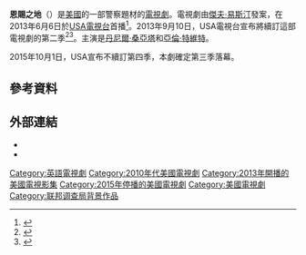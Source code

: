 {{Infobox television
| show_name            = 恩賜之地
| image                = [[File:Логотип_сериала_"Грейсленд".png|250px]]
| caption              = 
| show_name_2          = 
| genre                = [[连续剧|连续剧]]
| format               = 
| creator              = 傑夫·易斯汀
| developer            = 
| writer               = 
| director             = 
| creative_director    = 
| starring             = {{Plainlist|
* [[Daniel_Sunjata|Daniel Sunjata]]
* [[亚伦·特维特|亚伦·特维特]]
* [[Brandon_Jay_McLaren|Brandon Jay McLaren]]
* [[Vanessa_Ferlito|Vanessa Ferlito]]
* Manny Montana
* [[赛琳达·斯旺|赛琳达·斯旺]]
}}
| narrated             = 
| theme_music_composer = 
| opentheme            = "Holding On" by Ian Franzino & Dilini Ranaweera
| endtheme             = 
| composer             = 
| country              = {{USA}}
| language             = 英语
| num_seasons          = 3
| num_episodes         = 38
| list_episodes        = 恩赐之地剧集列表
| executive_producer   = {{Plainlist|
* Jeff Eastin
* Sean Daniel
}}
| producer             = 
| editor               = 
| location             = 
| cinematography       = 
| camera               = 
| runtime              = 42 分钟
| company              = {{Plainlist|
* Jeff Eastin & Warrior George Productions
* [[福克斯电视制作室|福克斯电视制作室]]
}}
| distributor          = 
| channel              = [[USA_Network|USA Network]]
| picture_format       = [[1080i|1080i]] ([[HDTV|HDTV]])
| audio_format         = [[杜比数字|杜比数字 5.1]]
| first_run            = 
| first_aired          = {{Start date|2013|6|6}}
| last_aired           = {{End date|2015|9|17}}
| preceded_by          = 
| followed_by          = 
| related              = 
| website              = http://www.usanetwork.com/series/graceland/
| production_website   = 
}}
'''恩賜之地'''（{{lang-en|Graceland}}）是[[美國|美國]]的一部警察題材的[[電視劇|電視劇]]。電視劇由[[傑夫·易斯汀|傑夫·易斯汀]]發案，在2013年6月6日於[[USA電視台|USA電視台]]首播<ref>{{cite web|title=USA Network Sets Summer Series Premiere Dates|url=http://www.thefutoncritic.com/news/2013/04/03/usa-network-sets-summer-series-premiere-dates-396103/20130403usa01/|date=April 4, 2013|publisher=The Futon Critic|accessdate=April 24, 2013}}</ref>。2013年9月10日，USA電視台宣布將續訂這部電視劇的第二季<ref>{{cite web|title=USA's 'Graceland' Renewed For Season 2|url=http://www.deadline.com/2013/09/usas-graceland-renewed-for-season-2|date=September 10, 2013|publisher=Deadline.com|accessdate=September 10, 2013|archive-date=2014-06-24|archive-url=https://web.archive.org/web/20140624105357/http://www.deadline.com/2013/09/usas-graceland-renewed-for-season-2/|dead-url=no}}</ref><ref>{{cite web|title='Graceland' Renewed for Second Season at USA Network|url=http://hollywoodreporter.com/live-feed/graceland-renewed-second-season-at-623346|date=September 10, 2013|publisher=Hollywood Reporter|accessdate=September 10, 2013|archive-date=2021-01-23|archive-url=https://web.archive.org/web/20210123060200/https://www.hollywoodreporter.com/live-feed/graceland-renewed-second-season-at-623346|dead-url=no}}</ref>。主演是[[丹尼爾·桑亞塔|丹尼爾·桑亞塔]]和[[亞倫·特維特|亞倫·特維特]]。

2015年10月1日，USA宣布不續訂第四季，本劇確定第三季落幕。

==參考資料==
{{Reflist|2}}

==外部連結==
* {{Official website|http://www.usanetwork.com/series/graceland/}}
* {{IMDb title|2393813}}

{{USA電視台電視節目}}

{{DEFAULTSORT:Graceland (TV series)}}
[[Category:英語電視劇|Category:英語電視劇]]
[[Category:2010年代美國電視劇|Category:2010年代美國電視劇]]
[[Category:2013年開播的美國電視影集|Category:2013年開播的美國電視影集]]
[[Category:2015年停播的美國電視劇|Category:2015年停播的美國電視劇]]
[[Category:美國電視劇|Category:美國電視劇]]
[[Category:联邦调查局背景作品|Category:联邦调查局背景作品]]